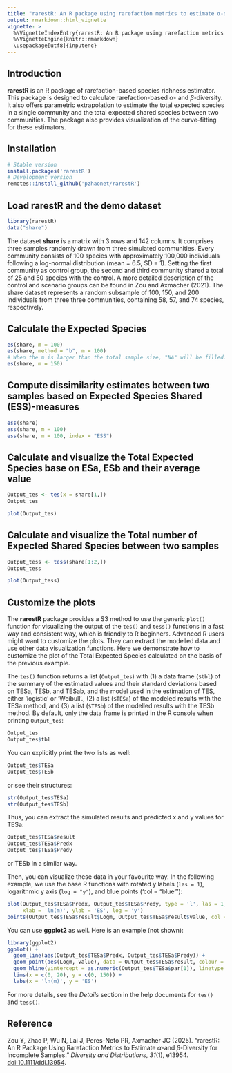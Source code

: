 ```yaml
---
title: "rarestR: An R package using rarefaction metrics to estimate α-diversity and β-diversity for incomplete samples"
output: rmarkdown::html_vignette
vignette: >
  %\VignetteIndexEntry{rarestR: An R package using rarefaction metrics to estimate α-diversity and β-diversity for incomplete samples}
  %\VignetteEngine{knitr::rmarkdown}
  \usepackage[utf8]{inputenc}
---
```


## Introduction

**rarestR** is an R package of rarefaction-based species richness estimator. This package is designed to calculate rarefaction-based $\alpha$- and $\beta$-diversity. It also offers parametric extrapolation to estimate the total expected species in a single community and the total expected shared species between two communities. The package also provides visualization of the curve-fitting for these estimators.

## Installation

```r
# Stable version
install.packages('rarestR')
# Development version
remotes::install_github('pzhaonet/rarestR')
```

## Load rarestR and the demo dataset

```r
library(rarestR)
data("share")
```

The dataset **share** is a matrix with 3 rows and 142 columns. It comprises three samples randomly drawn from three simulated communities. Every community consists of 100 species with approximately 100,000 individuals following a log-normal distribution (mean = 6.5, SD = 1). Setting the first community as control group, the second and third community shared a total of 25 and 50 species with the control. A more detailed description of the control and scenario groups can be found in Zou and Axmacher (2021). The share dataset represents a random subsample of 100, 150, and 200 individuals from three three communities, containing 58, 57, and 74 species, respectively.

## Calculate the Expected Species

```r
es(share, m = 100)
es(share, method = "b", m = 100)
# When the m is larger than the total sample size, "NA" will be filled:
es(share, m = 150)
```

## Compute dissimilarity estimates between two samples based on Expected Species Shared (ESS)-measures

```r
ess(share)
ess(share, m = 100)
ess(share, m = 100, index = "ESS")
```

## Calculate and visualize the Total Expected Species base on ESa, ESb and their average value

```r
Output_tes <- tes(x = share[1,])
Output_tes
```

```r
plot(Output_tes)
```

## Calculate and visualize the Total number of Expected Shared Species between two samples

```r
Output_tess <- tess(share[1:2,])
Output_tess
```

```r
plot(Output_tess)
```

## Customize the plots

The **rarestR** package provides a S3 method to use the generic `plot()` function for visualizing the output of the `tes()` and `tess()` functions in a fast way and consistent way, which is friendly to R beginners. Advanced R users might want to customize the plots. They can extract the modelled data and use other data visualization functions. Here we demonstrate how to customize the plot of the Total Expected Species calculated on the basis of the previous example.

The `tes()` function returns a list (`Output_tes`) with (1) a data frame (`$tbl`) of the summary of the estimated values and their standard deviations based on TESa, TESb, and TESab, and the model used in the estimation of TES, either 'logistic' or 'Weibull'., (2) a list (`$TESa`) of the modeled results with the TESa method, and (3) a list (`$TESb`) of the modelled results with the TESb method. By default, only the data frame is printed in the R console when printing `Output_tes`:

```r
Output_tes
Output_tes$tbl
```

You can explicitly print the two lists as well:

```r
Output_tes$TESa
Output_tes$TESb
```

or see their structures:

```r
str(Output_tes$TESa)
str(Output_tes$TESb)
```

Thus, you can extract the simulated results and predicted x and y values for TESa:

```r
Output_tes$TESa$result
Output_tes$TESa$Predx
Output_tes$TESa$Predy
```

or TESb in a similar way.

Then, you can visualize these data in your favourite way. In the following example, we use the base R functions with rotated y labels (`las = 1`), logarithmic y axis (`log = "y"`), and blue points ('col = "blue"'):

```r
plot(Output_tes$TESa$Predx, Output_tes$TESa$Predy, type = 'l', las = 1, 
     xlab = 'ln(m)', ylab = 'ES', log = 'y')
points(Output_tes$TESa$result$Logm, Output_tes$TESa$result$value, col = 'blue')
```

You can use **ggplot2** as well. Here is an example (not shown):

```r
library(ggplot2)
ggplot() +
  geom_line(aes(Output_tes$TESa$Predx, Output_tes$TESa$Predy)) +
  geom_point(aes(Logm, value), data = Output_tes$TESa$result, colour = 'red', shape = 1, size = 3) +
  geom_hline(yintercept = as.numeric(Output_tes$TESa$par[1]), linetype = 2) + 
  lims(x = c(0, 20), y = c(0, 150)) +
  labs(x = 'ln(m)', y = 'ES')
```

For more details, see the *Details* section in the help documents for `tes()` and `tess()`.

## Reference

Zou Y, Zhao P, Wu N, Lai J, Peres-Neto PR, Axmacher JC (2025). “rarestR: An R Package Using Rarefaction Metrics to Estimate $\alpha$-and $\beta$-Diversity for Incomplete Samples.” _Diversity and Distributions_, *31*(1), e13954. [doi:10.1111/ddi.13954](https://doi.org/10.1111/ddi.13954).
  
